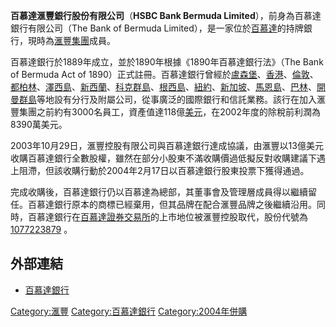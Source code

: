 {{Infobox Company 
| company_name_en = HSBC Bank Bermuda Limited
| company_name = 百慕達滙豐銀行
| company_logo = 
| company_type = 匯豐銀行子公司
| foundation = 1889
| location = 漢米頓
| key_people =主席 John D. Campbell Q.C., J.P. <br> CEO Philip M. Butterfield
| industry = 金融業
| products = 金融服務
| revenue =
| operating_income = 
| net_income = {{profit}} $8390萬美元(2002)
| num_employees = 1,100
| parent = 
| subsid =
| homepage = [http://www.hsbc.bm/ www.hsbc.bm]
| footnotes =
}}
'''百慕達滙豐銀行股份有限公司'''（'''HSBC Bank Bermuda Limited'''），前身為百慕達銀行有限公司（The Bank of Bermuda Limited），是一家位於[[百慕達|百慕達]]的持牌銀行，現時為[[滙豐集團|滙豐集團]]成員。

百慕達銀行於1889年成立，並於1890年根據《1890年百慕達銀行法》（The Bank of Bermuda Act of 1890）正式註冊。百慕達銀行曾經於[[盧森堡|盧森堡]]、[[香港|香港]]、[[倫敦|倫敦]]、[[都柏林|都柏林]]、[[澤西島|澤西島]]、[[新西蘭|新西蘭]]、[[科克群島|科克群島]]、[[根西島|根西島]]、[[紐約|紐約]]、[[新加坡|新加坡]]、[[馬恩島|馬恩島]]、[[巴林|巴林]]、[[開曼群島|開曼群島]]等地設有分行及附屬公司，從事廣泛的國際銀行和信託業務。該行在加入滙豐集團之前約有3000名員工，資產值達118億[[美元|美元]]，在2002年度的除稅前利潤為8390萬美元。

2003年10月29日，滙豐控股有限公司與百慕達銀行達成協議，由滙豐以13億美元收購百慕達銀行全數股權，雖然在部分小股東不滿收購價過低擬反對收購建議下遇上阻滯，但該收購行動於2004年2月17日以百慕達銀行股東投票下獲得通過。

完成收購後，百慕達銀行仍以百慕達為總部，其董事會及管理層成員得以繼續留任。百慕達銀行原本的商標已經棄用，但其品牌在配合滙豐品牌之後繼續沿用。同時，百慕達銀行在[[百慕達證券交易所|百慕達證券交易所]]的上市地位被滙豐控股取代，股份代號為[http://www.bsx.com/CompanyDisplay.asp?CompanyID=1077223879 1077223879] {{Wayback|url=http://www.bsx.com/CompanyDisplay.asp?CompanyID=1077223879 |date=20061110040700 }}。

==外部連結==
* [https://web.archive.org/web/20060703205244/http://www.bankofbermuda.com/ 百慕達銀行]

[[Category:滙豐|Category:滙豐]]
[[Category:百慕達銀行|Category:百慕達銀行]]
[[Category:2004年併購|Category:2004年併購]]